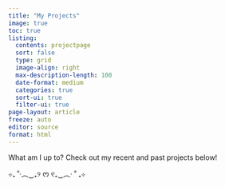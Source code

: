 ```yaml
---
title: "My Projects"
image: true
toc: true
listing:
  contents: projectpage
  sort: false
  type: grid
  image-align: right
  max-description-length: 100
  date-format: medium
  categories: true
  sort-ui: true
  filter-ui: true
page-layout: article
freeze: auto
editor: source
format: html
---
```


What am I up to? Check out my recent and past projects below!

⊹₊ ˚‧︵‿₊୨ ᰔ ୧₊‿︵‧ ˚ ₊⊹

